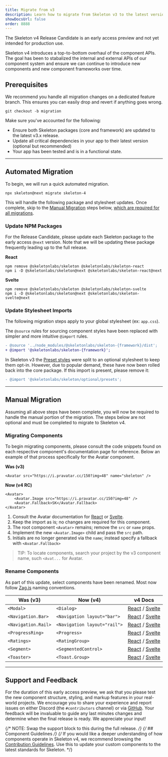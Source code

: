```yaml
---
title: Migrate from v3
description: Learn how to migrate from Skeleton v3 to the latest version.
showDocsUrl: false
order: 8888
---
```



<Card type="warning">The Skeleton v4 Release Candidate is an early access preview and not yet intended for production use.</Card>

Skeleton v4 introduces a top-to-bottom overhaul of the component APIs. The goal has been to stabalized the internal and external APIs of our component system and ensure we can continue to introduce new components and new component frameworks over time.

## Prerequisites

We recommend you handle all migration changes on a dedicated feature branch. This ensures you can easily drop and revert if anything goes wrong.

```console
git checkout -b migration
```

Make sure you've accounted for the following:

- Ensure both Skeleton packages (core and framework) are updated to the latest v3.x release.
- Update all critical dependencies in your app to their latest version (optional but recommended)
- Your app has been tested and is in a functional state.

---

## Automated Migration

To begin, we will run a quick automated migration.

```console
npx skeleton@next migrate skeleton-4
```

This will handle the following package and stylesheet updates. Once complete, skip to the [Manual Migration](/docs/get-started/migrate-from-v3#manual-migration) steps below, <u>which are required for all migrations</u>.

### Update NPM Packages

For the Release Candidate, please update each Skeleton package to the early access `@next` version. Note that we will be updating these package frequently leading up to the full release.

**React**

```console
npm remove @skeletonlabs/skeleton @skeletonlabs/skeleton-react
npm i -D @skeletonlabs/skeleton@next @skeletonlabs/skeleton-react@next
```

**Svelte**

```console
npm remove @skeletonlabs/skeleton @skeletonlabs/skeleton-svelte
npm i -D @skeletonlabs/skeleton@next @skeletonlabs/skeleton-svelte@next
```

### Update Stylesheet Imports

The following migration steps apply to your global stylesheet (ex: `app.css`).

The `@source` rules for sourcing component styles have been replaced with simpler and more intuitive `@import` rules.

```diff
- @source '../node_modules/@skeletonlabs/skeleton-{framework}/dist';
+ @import '@skeletonlabs/skeleton-{framework}';
```

In Skeleton v3 the [Preset styles](/docs/design/presets) were split to an optional stylesheet to keep them opt-in. However, due to popular demand, these have now been rolled back into the core package. If this import is present, please remove it:

```diff
- @import '@skeletonlabs/skeleton/optional/presets';
```

---

## Manual Migration

Assuming all above steps have been complete, you will now be required to handle the manual portion of the migration. The steps below are not optional and must be completed to migrate to Skeleton v4.

### Migrating Components

To begin migrating components, please consult the code snippets found on each respective component's documentation page for reference. Below an example of that process specifically for the Avatar component.

**Was (v3)**

```svelte
<Avatar src="https://i.pravatar.cc/150?img=48" name="skeleton" />
```

**Now (v4 RC)**

```svelte
<Avatar>
	<Avatar.Image src="https://i.pravatar.cc/150?img=48" />
	<Avatar.Fallback>SK</Avatar.Fallback>
</Avatar>
```

1. Consult the Avatar documentation for [React](/docs/components/avatar/react) or [Svelte](/docs/components/avatar/svelte).
2. Keep the import as is; no changes are required for this component.
3. The root component `<Avatar>` remains; remove the `src` or `name` props.
4. Implement the new `<Avatar.Image>` child and pass the `src` path.
5. Initials are no longer generated via the `name`; instead specify a fallback with `<Avatar.Fallback>`

> TIP: To locate components, search your project by the v3 component name, such `<Avat...` for Avatar.

### Rename Components

As part of this update, select components have been renamed. Most now follow [Zag.js](https://zagjs.com/) naming conventions.

| Was (v3)            | Now (v4)                     | v4 Docs                                                                                                 |
| ------------------- | ---------------------------- | ------------------------------------------------------------------------------------------------------- |
| `<Modal>`           | `<Dialog>`                   | [React](/docs/components/dialog/react) / [Svelte](/docs/components/dialog/svelte)                       |
| `<Navigation.Bar>`  | `<Navigation layout="bar">`  | [React](/docs/components/navigation/react) / [Svelte](/docs/components/navigation/svelte)               |
| `<Navigation.Rail>` | `<Navigation layout="rail">` | [React](/docs/components/navigation/react) / [Svelte](/docs/components/navigation/svelte)               |
| `<ProgressRing>`    | `<Progress>`                 | [React](/docs/components/progress-circular/react) / [Svelte](/docs/components/progress-circular/svelte) |
| `<Ratings>`         | `<RatingGroup>`              | [React](/docs/components/rating-group/react) / [Svelte](/docs/components/rating-group/svelte)           |
| `<Segment>`         | `<SegmentedControl>`         | [React](/docs/components/segmented-control/react) / [Svelte](/docs/components/segmented-control/svelte) |
| `<Toaster>`         | `<Toast.Group>`              | [React](/docs/components/toast/react) / [Svelte](/docs/components/toast/svelte)                         |

---

## Support and Feedback

For the duration of this early access preview, we ask that you please test the new component structure, styling, and markup features in your real-world projects. We encourage you to share your experience and report issues on either Discord (the `#contributors` channel) or via [GitHub](https://github.com/skeletonlabs/skeleton/discussions). Your feedback will be invaluable to guide any last minutes changes and determine when the final release is ready. We appreciate your input!

{/* NOTE: Swap the support block to this during the full release. */}
{/* ## Component Guidelines */}
{/* If you would like a deeper understanding of how components operate in Skeleton v4, we recommend browsing the [Contribution Guidelines](https://next.skeleton.dev/docs/resources/contribute/components). Use this to update your custom components to the latest standards for Skeleton. */}
